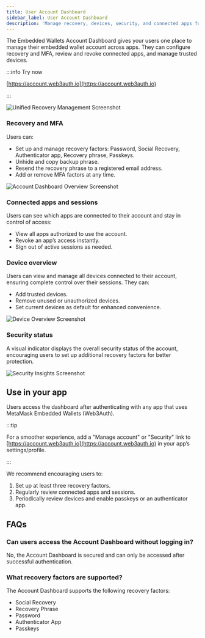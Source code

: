 ```yaml
---
title: User Account Dashboard
sidebar_label: User Account Dashboard
description: 'Manage recovery, devices, security, and connected apps for MetaMask Embedded Wallets'
---
```


The Embedded Wallets Account Dashboard gives your users one place to manage their embedded wallet account across apps. They can configure recovery and MFA, review and revoke connected apps, and manage trusted devices.

:::info Try now

[https://account.web3auth.io](https://account.web3auth.io)

:::

![Unified Recovery Management Screenshot](/img/account-dashboard/unified-recovery-management.jpg)

### Recovery and MFA

Users can:

- Set up and manage recovery factors: Password, Social Recovery, Authenticator app, Recovery phrase, Passkeys.
- Unhide and copy backup phrase.
- Resend the recovery phrase to a registered email address.
- Add or remove MFA factors at any time.

![Account Dashboard Overview Screenshot](/img/account-dashboard/account-dashboard-overview.jpg)

### Connected apps and sessions

Users can see which apps are connected to their account and stay in control of access:

- View all apps authorized to use the account.
- Revoke an app’s access instantly.
- Sign out of active sessions as needed.

### Device overview

Users can view and manage all devices connected to their account, ensuring complete control over their sessions. They can:

- Add trusted devices.
- Remove unused or unauthorized devices.
- Set current devices as default for enhanced convenience.

![Device Overview Screenshot](/img/account-dashboard/device-overview.jpg)

### Security status

A visual indicator displays the overall security status of the account, encouraging users to set up additional recovery factors for better protection.

![Security Insights Screenshot](/img/account-dashboard/security-insights.jpg)

## Use in your app

Users access the dashboard after authenticating with any app that uses MetaMask Embedded Wallets (Web3Auth).

:::tip

For a smoother experience, add a "Manage account" or "Security" link to [https://account.web3auth.io](https://account.web3auth.io) in your app’s settings/profile.

:::

We recommend encouraging users to:

1. Set up at least three recovery factors.
2. Regularly review connected apps and sessions.
3. Periodically review devices and enable passkeys or an authenticator app.

## FAQs

### Can users access the Account Dashboard without logging in?

No, the Account Dashboard is secured and can only be accessed after successful authentication.

### What recovery factors are supported?

The Account Dashboard supports the following recovery factors:

- Social Recovery
- Recovery Phrase
- Password
- Authenticator App
- Passkeys
